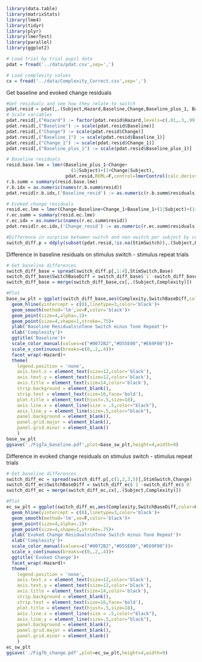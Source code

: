 ```r
library(data.table)
library(matrixStats)
library(lme4)
library(tidyr)
library(plyr)
library(lmerTest)
library(parallel)
library(ggplot2)

# Load trial by trial pupil data
pdat = fread('../data/pdat.csv',sep=',')

# Load complexity values
cx = fread('../data/Complexity_Correct.csv',sep=',')
```

Get baseline and evoked change residuals
```r
#Get residuals and see how they relate to switch
pdat.resid = pdat[,.(Subject,Hazard,Baseline,Change,Baseline_plus_1, Baseline_1, Change_1, StimSwitch)]
# Scale variables
pdat.resid[,("Hazard") := factor(pdat.resid$Hazard,levels=c(.01,.3,.99),labels=c('H = .01','H = .3','H = .99'))]
pdat.resid[,("Baseline") := scale(pdat.resid$Baseline)]
pdat.resid[,("Change") := scale(pdat.resid$Change)]
pdat.resid[,("Baseline_1") := scale(pdat.resid$Baseline_1)]
pdat.resid[,("Change_1") := scale(pdat.resid$Change_1)]
pdat.resid[,("Baseline_plus_1") := scale(pdat.resid$Baseline_plus_1)]

# Baseline residuals
resid.base.lme = lmer(Baseline_plus_1~Change+
                        (1|Subject)+(1+Change|Subject),
                      pdat.resid,REML=F,control=lmerControl(calc.derivs=F,optimize='nloptwrap'))
r.b.summ = summary(resid.base.lme)
r.b.idx = as.numeric(names(r.b.summ$resid))
pdat.resid[r.b.idx,('Baseline_resid') := as.numeric(r.b.summ$residuals)]

# Evoked change residuals
resid.ec.lme = lmer(Change~Baseline+Change_1+Baseline_1+(1|Subject)+(1+Baseline|Subject)+(1+Change_1|Subject)+(1+Baseline_1),pdat.resid,REML=F,control=lmerControl(calc.derivs=F,optimize='nloptwrap'))
r.ec.summ = summary(resid.ec.lme)
r.ec.idx = as.numeric(names(r.ec.summ$resid))
pdat.resid[r.ec.idx,('Change_resid') := as.numeric(r.ec.summ$residuals)]

#Difference in surprise between switch and non-switch per subject by complexity by hazard rate
switch_diff.p = ddply(subset(pdat.resid,!is.na(StimSwitch)),.(Subject,Hazard,StimSwitch),summarize,Base = mean(Baseline_resid,na.rm=T),Change = mean(Change_resid,na.rm=T))
```

Difference in baseline residuals on stimulus switch - stimulus repeat trials
```r
# Get baseline differences
switch_diff_base = spread(switch_diff.p[,1:4],StimSwitch,Base)
switch_diff_base$SwitchBaseDiff = switch_diff_base$`1`-switch_diff_base$`0`
switch_diff_base = merge(switch_diff_base,cx[,.(Subject,Complexity)])

#Plot
base_sw_plt = ggplot(switch_diff_base,aes(Complexity,SwitchBaseDiff,color=Hazard))+
  geom_hline(yintercept = c(0),linetype=3,color='black')+
  geom_smooth(method='lm',se=F,color='black')+
  geom_point(size=4,alpha=.1)+
  geom_point(size=4,shape=1,stroke=.75)+
  ylab('Baseline Residuals\nTone Switch minus Tone Repeat')+
  xlab('Complexity')+
  ggtitle('Baseline')+
  scale_color_manual(values=c("#0072B2","#D55E00","#E69F00"))+
  scale_x_continuous(breaks=c(0,.2,.4))+
  facet_wrap(~Hazard)+
  theme(
    legend.position = 'none',
    axis.text.x = element_text(size=12,color='black'),
    axis.text.y = element_text(size=12,color='black'),
    axis.title = element_text(size=14,color='black'),
    strip.background = element_blank(),
    strip.text = element_text(size=16,face='bold'),
    plot.title = element_text(hjust=.5,size=18),
    axis.line.x = element_line(size = .5,color="black"),
    axis.line.y = element_line(size=.5,color="black"),
    panel.background = element_blank(),
    panel.grid.major = element_blank(),
    panel.grid.minor = element_blank()
    )
base_sw_plt
ggsave('./Fig7a_baseline.pdf',plot=base_sw_plt,height=4,width=9)
```

Difference in evoked change residuals on stimulus switch - stimulus repeat trials
```r
# Get baseline differences
switch_diff_ec = spread(switch_diff.p[,c(1,2,3,5)],StimSwitch,Change)
switch_diff_ec$SwitchBaseDiff = switch_diff_ec$`1`-switch_diff_ec$`0`
switch_diff_ec = merge(switch_diff_ec,cx[,.(Subject,Complexity)])

#Plot
ec_sw_plt = ggplot(switch_diff_ec,aes(Complexity,SwitchBaseDiff,color=Hazard))+
  geom_hline(yintercept = c(0),linetype=3,color='black')+
  geom_smooth(method='lm',se=F,color='black')+
  geom_point(size=4,alpha=.1)+
  geom_point(size=4,shape=1,stroke=.75)+
  ylab('Evoked Change Residuals\nTone Switch minus Tone Repeat')+
  xlab('Complexity')+
  scale_color_manual(values=c("#0072B2","#D55E00","#E69F00"))+
  scale_x_continuous(breaks=c(0,.2,.4))+
  ggtitle('Evoked Change')+
  facet_wrap(~Hazard)+
  theme(
    legend.position = 'none',
    axis.text.x = element_text(size=12,color='black'),
    axis.text.y = element_text(size=12,color='black'),
    axis.title = element_text(size=14,color='black'),
    strip.background = element_blank(),
    strip.text = element_text(size=16,face='bold'),
    plot.title = element_text(hjust=.5,size=18),
    axis.line.x = element_line(size = .5,color="black"),
    axis.line.y = element_line(size=.5,color="black"),
    panel.background = element_blank(),
    panel.grid.major = element_blank(),
    panel.grid.minor = element_blank()
    )
ec_sw_plt
ggsave('./Fig7b_change.pdf',plot=ec_sw_plt,height=4,width=9)
```

